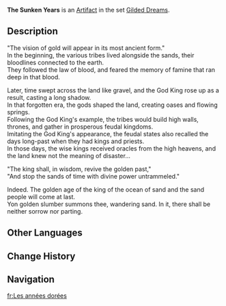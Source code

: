 {{Artifact Infobox
|image = Item The Sunken Years.png
|set   = Gilded Dreams
|piece = Sands of Eon
}}
{{Description|This dark-golden sundial seems to tell the ancient tale of the desert.}}
'''The Sunken Years''' is an [[Artifact]] in the set [[Gilded Dreams]].

==Description==
"The vision of gold will appear in its most ancient form."<br />
In the beginning, the various tribes lived alongside the sands, their bloodlines connected to the earth.<br />
They followed the law of blood, and feared the memory of famine that ran deep in that blood.

Later, time swept across the land like gravel, and the God King rose up as a result, casting a long shadow.<br />
In that forgotten era, the gods shaped the land, creating oases and flowing springs.<br />
Following the God King's example, the tribes would build high walls, thrones, and gather in prosperous feudal kingdoms.<br />
Imitating the God King's appearance, the feudal states also recalled the days long-past when they had kings and priests.<br />
In those days, the wise kings received oracles from the high heavens, and the land knew not the meaning of disaster...

"The king shall, in wisdom, revive the golden past,"<br />
"And stop the sands of time with divine power untrammeled."

Indeed. The golden age of the king of the ocean of sand and the sand people will come at last.<br />
Yon golden slumber summons thee, wandering sand. In it, there shall be neither sorrow nor parting.

==Other Languages==
{{Other Languages
|en      = The Sunken Years
|zhs     = 沉金的岁月
|zhs_rm  = Chénjīn de Suìyuè
|zht     = 沉金的歲月
|zht_rm  = Chénjīn de Suìyuè
|zh_tl   = 
|ja      = 深金の歳月
|ja_rm   = Shinkin no Saigetsu{{Assumed}}
|ja_tl   = Deep-Gold Years
|ko      = 가라앉은 세월
|ko_rm   = Garaanjeun Sewol
|ko_tl   = The Sunken Years
|es      = Tiempos Dorados
|es_tl   = Golden Times
|fr      = Les années dorées
|fr_tl   = The Golden Years
|ru      = Золотые годы
|ru_tl   = The Golden Years
|th      = The Sunken Years
|vi      = Năm Tháng Vàng Son
|vi_tl   = 
|de      = Goldene Jahre
|de_tl   = Golden Years
|id      = The Sunken Years
|pt      = Anos Dourados
|pt_tl   = Golden Years
|tr      = Mazideki Yıllar
|tr_tl   = 
|it      = Gli anni sommersi
|it_tl   = 
}}

==Change History==
{{Change History|3.0}}

==Navigation==
{{Artifact Set Navbox|Gilded Dreams}}

[[fr:Les années dorées]]